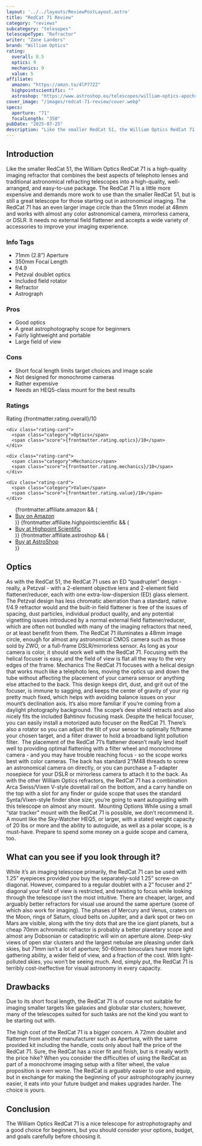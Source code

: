 ```yaml
---
layout: '../../layouts/ReviewPostLayout.astro'
title: "RedCat 71 Review"
category: "reviews"
subcategory: "telesopes"
telescopeType: "Refractor"
writer: "Zane Landers"
brand: "William Optics"
rating:
  overall: 8.5
  optics: 9
  mechanics: 9
  value: 5
affiliate:
  amazon: "https://amzn.to/4lP77ZZ"
  highpointscientific: ""
  astroshop: "https://www.astroshop.eu/telescopes/william-optics-apochromatic-refractor-ap-71-350-redcat-71-ota/p,73030"
cover_image: "/images/redcat-71-review/cover.webp"
specs:
  aperture: "71"
  focalLength: "350"
pubDate: "2025-07-25"
description: "Like the smaller RedCat 51, the William Optics RedCat 71 is a high-quality imaging refractor that combines the best aspects of telephoto lenses and traditional astronomical refracting telescopes into a high-quality, well-arranged, and easy-to-use package."
---
```


<h2>Introduction</h2>

<p class="highlight">Like the smaller RedCat 51, the William Optics RedCat 71 is a high-quality imaging refractor that combines the best aspects of telephoto lenses and traditional astronomical refracting telescopes into a high-quality, well-arranged, and easy-to-use package. The RedCat 71 is a little more expensive and demands more work to use than the smaller RedCat 51, but is still a great telescope for those starting out in astronomical imaging. The RedCat 71 has an even larger image circle than the 51mm model at 48mm and works with almost any color astronomical camera, mirrorless camera, or DSLR. It needs no external field flattener and accepts a wide variety of accessories to improve your imaging experience.</p>
<section class="info-tags">
  <h3>Info Tags</h3>
  <ul>
    <li>71mm (2.8”) Aperture</li>
    <li>350mm Focal Length</li>
    <li>f/4.9</li>
    <li>Petzval doublet optics</li>
    <li>Included field rotator</li>
    <li>Refractor</li>
    <li>Astrograph</li>
  </ul>
</section>

<section class="pros-cons">
  <div class="pros-block">
    <h3>Pros</h3>
    <ul>
        <li>Good optics</li>
        <li>A great astrophotography scope for beginners</li>
        <li>Fairly lightweight and portable</li>
        <li>Large field of view</li>
    </ul>
  </div>
  <div class="cons-block">
    <h3>Cons</h3>
    <ul>
        <li>Short focal length limits target choices and image scale</li>
        <li>Not designed for monochrome cameras</li>
        <li>Rather expensive</li>
        <li>Needs an HEQ5-class mount for the best results</li>
    </ul>
  </div>
</section>

<section class="ratings">
  <h3>Ratings</h3>
  <div class="ratings-grid">
    <div class="rating-card">
      <span class="category">Rating</span>
      <span class="score">{frontmatter.rating.overall}/10</span>
    </div>

    <div class="rating-card">
      <span class="category">Optics</span>
      <span class="score">{frontmatter.rating.optics}/10</span>
    </div>

    <div class="rating-card">
      <span class="category">Mechanics</span>
      <span class="score">{frontmatter.rating.mechanics}/10</span>
    </div>

    <div class="rating-card">
      <span class="category">Value</span>
      <span class="score">{frontmatter.rating.value}/10</span>
    </div>
  </div>
</section>
<section class="affiliates">
  <ul>
    {frontmatter.affiliate.amazon && (
      <li><a class="affiliate-link" href={frontmatter.affiliate.amazon}>Buy on Amazon</a></li>
    )}
    {frontmatter.affiliate.highpointscientific && (
      <li><a class="affiliate-link" href={frontmatter.affiliate.highpointscientific}>Buy at Highpoint Scientific</a></li>
    )}
    {frontmatter.affiliate.astroshop && (
      <li><a class="affiliate-link" href={frontmatter.affiliate.astroshop}>Buy at AstroShop</a></li>
    )}
  </ul>
</section>

<h2>Optics</h2>

As with the RedCat 51, the RedCat 71 uses an ED “quadruplet” design - really, a Petzval - with a 2-element objective lens and 2-element field flattener/reducer, each with one extra-low-dispersion (ED) glass element. The Petzval design has less chromatic aberration than a standard, native f/4.9 refractor would and the built-in field flattener is free of the issues of spacing, dust particles, individual product quality, and any potential vignetting issues introduced by a normal external field flattener/reducer, which are often not bundled with many of the imaging refractors that need, or at least benefit from them.
The RedCat 71 illuminates a 48mm image circle, enough for almost any astronomical CMOS camera such as those sold by ZWO, or a full-frame DSLR/mirrorless sensor. As long as your camera is color, it should work well with the RedCat 71. Focusing with the helical focuser is easy, and the field of view is flat all the way to the very edges of the frame.
Mechanics
The RedCat 71 focuses with a helical design that works much like a telephoto lens, moving the optics up and down the tube without affecting the placement of your camera sensor or anything else attached to the back. This design keeps dirt, dust, and grit out of the focuser, is immune to sagging, and keeps the center of gravity of your rig pretty much fixed, which helps with avoiding balance issues on your mount’s declination axis. It’s also more familiar if you’re coming from a daylight photography background. The scope’s dew shield retracts and also nicely fits the included Bahtinov focusing mask. Despite the helical focuser, you can easily install a motorized auto focuser on the RedCat 71. There’s also a rotator so you can adjust the tilt of your sensor to optimally fit/frame your chosen target, and a filter drawer to hold a broadband light pollution filter. 
The placement of the RedCat 71’s flattener doesn’t really lend itself well to providing optimal flattening with a filter wheel and monochrome camera - and you may have trouble reaching focus - so the scope works best with color cameras. The back has standard 2”/M48 threads to screw an astronomical camera on directly, or you can purchase a T-adapter nosepiece for your DSLR or mirrorless camera to attach it to the back.
As with the other William Optics refractors, the RedCat 71 has a combination Arca Swiss/Vixen V-style dovetail rail on the bottom, and a carry handle on the top with a slot for any finder or guide scope that uses the standard Synta/Vixen-style finder shoe size; you’re going to want autoguiding with this telescope on almost any mount. 
Mounting Options
While using a small “star tracker” mount with the RedCat 71 is possible, we don’t recommend it. A mount like the Sky-Watcher HEQ5, or larger, with a stated weight capacity of 20 lbs or more and the ability to autoguide, as well as a polar scope, is a must-have. Prepare to spend some money on a guide scope and camera, too.
<h2>What can you see if you look through it?</h2>

<p>While it’s an imaging telescope primarily, the RedCat 71 can be used with 1.25” eyepieces provided you buy the separately-sold 1.25” screw-on diagonal. However, compared to a regular doublet with a 2” focuser and 2” diagonal your field of view is restricted, and twisting to focus while looking through the telescope isn’t the most intuitive. There are cheaper, larger, and arguably better refractors for visual use around the same aperture (some of which also work for imaging). The phases of Mercury and Venus, craters on the Moon, rings of Saturn, cloud belts on Jupiter, and a dark spot or two on Mars are visible, along with the tiny dots that are the ice giant planets, but a cheap 70mm achromatic refractor is probably a better planetary scope and almost any Dobsonian or catadioptric will win on aperture alone. Deep-sky views of open star clusters and the largest nebulae are pleasing under dark skies, but 71mm isn’t a lot of aperture; 50-60mm binoculars have more light gathering ability, a wider field of view, and a fraction of the cost. With light-polluted skies, you won’t be seeing much. And, simply put, the RedCat 71 is terribly cost-ineffective for visual astronomy in every capacity.</p>
<h2>Drawbacks</h2>

<p>Due to its short focal length, the RedCat 71 is of course not suitable for imaging smaller targets like galaxies and globular star clusters; however, many of the telescopes suited for such tasks are not the kind you want to be starting out with.</p>
<p>The high cost of the RedCat 71 is a bigger concern. A 72mm doublet and flattener from another manufacturer such as Apertura, with the same provided kit including the handle, costs only about half the price of the RedCat 71. Sure, the RedCat has a nicer fit and finish, but is it really worth the price hike? When you consider the difficulties of using the RedCat as part of a monochrome imaging setup with a filter wheel, the value proposition is even worse. The RedCat is arguably easier to use and equip, but in exchange for making the beginning of your astrophotography journey easier, it eats into your future budget and makes upgrades harder. The choice is yours.</p>
<h2>Conclusion</h2>

<p>The William Optics RedCat 71 is a nice telescope for astrophotography and a good choice for beginners, but you should consider your options, budget, and goals carefully before choosing it.</p>

